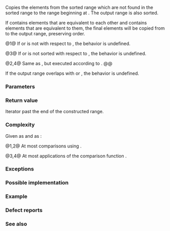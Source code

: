 {{cpp/title|set_difference}}
{{cpp/algorithm/navbar}}
{{dcl begin}}
{{dcl header|algorithm}}
{{dcla|num=1|notes={{mark constexpr since c++20}}|
template&lt; class InputIt1, class InputIt2, class OutputIt &gt;
OutputIt set_difference( InputIt1 first1, InputIt1 last1,
                         InputIt2 first2, InputIt2 last2,
                         OutputIt d_first );
}}
{{dcl|num=2|since=c++17|
template&lt; class ExecutionPolicy,
          class ForwardIt1, class ForwardIt2, class ForwardIt3 &gt;
ForwardIt3 set_difference( ExecutionPolicy&amp;&amp; policy,
                           ForwardIt1 first1, ForwardIt1 last1,
                           ForwardIt2 first2, ForwardIt2 last2,
                           ForwardIt3 d_first );
}}
{{dcla|num=3|notes={{mark constexpr since c++20}}|
template&lt; class InputIt1, class InputIt2,
          class OutputIt, class Compare &gt;
OutputIt set_difference( InputIt1 first1, InputIt1 last1,
                         InputIt2 first2, InputIt2 last2,
                         OutputIt d_first, Compare comp );
}}
{{dcl|num=4|since=c++17|
template&lt; class ExecutionPolicy,
          class ForwardIt1, class ForwardIt2,
          class ForwardIt3, class Compare &gt;
ForwardIt3 set_difference( ExecutionPolicy&amp;&amp; policy,
                           ForwardIt1 first1, ForwardIt1 last1,
                           ForwardIt2 first2, ForwardIt2 last2,
                           ForwardIt3 d_first, Compare comp );
}}
{{dcl end}}

Copies the elements from the sorted range {{range|first1|last1}} which are not found in the sorted range {{range|first2|last2}} to the range beginning at {{c|d_first}}. The output range is also sorted.

If {{range|first1|last1}} contains {{c|m}} elements that are equivalent to each other and {{range|first2|last2}} contains {{c|n}} elements that are equivalent to them, the final {{c|std::max(m - n, 0)}} elements will be copied from {{range|first1|last1}} to the output range, preserving order.

@1@ If {{range|first1|last1}} or {{range|first2|last2}} is not {{rlp|/#Requirements|sorted}} with respect to {{rev inl|until=c++20|{{c/core|operator&lt;}}}}{{rev inl|since=c++20|{{c|std::less{}&lt;!----&gt;}}}}, the behavior is undefined.

@3@ If {{range|first1|last1}} or {{range|first2|last2}} is not sorted with respect to {{c|comp}}, the behavior is undefined.

@2,4@ Same as {{v|1,3}}, but executed according to {{c|policy}}.
@@ {{cpp/algorithm/parallel overload precondition|plural=yes}}

If the output range overlaps with {{range|first1|last1}} or {{range|first2|last2}}, the behavior is undefined.

===Parameters===
{{par begin}}
{{par|first1, last1|the range of elements to examine}}
{{par|first2, last2|the range of elements to search for}}
{{par|d_first|the beginning of the output range}}
{{par exec pol}}
{{par cmp ord|comp|p1=InputIt1|p2=InputIt2}} 
{{par hreq}}
{{par req named|InputIt1, InputIt2|InputIterator}}
{{par req named|OutputIt|OutputIterator}}
{{par req named|ForwardIt1, ForwardIt2, ForwardIt3|ForwardIterator}}
{{par req named|Compare|Compare}}
{{par end}}

===Return value===
Iterator past the end of the constructed range.

===Complexity===
Given {{mathjax-or|\(\scriptsize N_1\)|N{{su|b=1}}}} as {{c|std::distance(first1, last1)}} and {{mathjax-or|\(\scriptsize N_2\)|N{{su|b=2}}}} as {{c|std::distance(first2, last2)}}:

@1,2@ At most {{mathjax-or|\(\scriptsize 2 \cdot (N_1+N_2)-1\)|2⋅(N{{su|b=1}}+N{{su|b=2}})-1}} comparisons using {{rev inl|until=c++20|{{c/core|operator&lt;}}}}{{rev inl|since=c++20|{{c|std::less{}&lt;!----&gt;}}}}.

@3,4@ At most {{mathjax-or|\(\scriptsize 2 \cdot (N_1+N_2)-1\)|2⋅(N{{su|b=1}}+N{{su|b=2}})-1}} applications of the comparison function {{c|comp}}.

===Exceptions===
{{cpp/algorithm/parallel exceptions reporting behavior|singular=no}}

===Possible implementation===
{{eq impl
|title1=set_difference (1)|ver1=1|1=
template&lt;class InputIt1, class InputIt2, class OutputIt&gt;
OutputIt set_difference(InputIt1 first1, InputIt1 last1,
                        InputIt2 first2, InputIt2 last2, OutputIt d_first)
{
    while (first1 != last1)
    {
        if (first2 == last2)
            return std::copy(first1, last1, d_first);
        
        if (*first1 &lt; *first2)
            *d_first++ = *first1++;
        else
        {
            if (! (*first2 &lt; *first1))
                ++first1;
            ++first2;
        }
    }
    return d_first;
}
|title2=set_difference (3)|ver2=3|2=
template&lt;class InputIt1, class InputIt2, class OutputIt, class Compare&gt;
OutputIt set_difference(InputIt1 first1, InputIt1 last1,
                        InputIt2 first2, InputIt2 last2, OutputIt d_first, Compare comp)
{
    while (first1 != last1)
    {
        if (first2 == last2)
            return std::copy(first1, last1, d_first);
        
        if (comp(*first1, *first2))
            *d_first++ = *first1++;
        else
        {
            if (!comp(*first2, *first1))
                ++first1;
            ++first2;
        }
    }
    return d_first;
}
}}

===Example===
{{example
|code=
#include &lt;algorithm&gt;
#include &lt;iostream&gt;
#include &lt;iterator&gt;
#include &lt;vector&gt;

template&lt;typename T&gt;
std::ostream&amp; operator&lt;&lt;(std::ostream&amp; os, const std::vector&lt;T&gt;&amp; v)
{
    os &lt;&lt; '{';
    for (auto n{v.size()}; const auto&amp; e : v)
        os &lt;&lt; e &lt;&lt; (--n ? ", " : "");
    return os &lt;&lt; '}';
}

struct Order // a struct with very interesting data
{
    int order_id{};
    
    friend std::ostream&amp; operator&lt;&lt;(std::ostream&amp; os, const Order&amp; ord)
    {
        return os &lt;&lt; ord.order_id;
    }
};

int main()
{
    const std::vector&lt;int&gt; v1{1, 2, 5, 5, 5, 9};
    const std::vector&lt;int&gt; v2{2, 5, 7};
    std::vector&lt;int&gt; diff;
    
    std::set_difference(v1.begin(), v1.end(), v2.begin(), v2.end(),
                        std::inserter(diff, diff.begin()));
    
    std::cout &lt;&lt; v1 &lt;&lt; " ∖ " &lt;&lt; v2 &lt;&lt; " == " &lt;&lt; diff &lt;&lt; "\n\n";
    
    // we want to know which orders "cut" between old and new states:
    std::vector&lt;Order&gt; old_orders{&lt;!----&gt;{1}, {2}, {5}, {9}&lt;!----&gt;};
    std::vector&lt;Order&gt; new_orders{&lt;!----&gt;{2}, {5}, {7}&lt;!----&gt;};
    std::vector&lt;Order&gt; cut_orders;
    
    std::set_difference(old_orders.begin(), old_orders.end(),
                        new_orders.begin(), new_orders.end(),
                        std::back_inserter(cut_orders),
                        [](auto&amp; a, auto&amp; b) { return a.order_id &lt; b.order_id; });
    
    std::cout &lt;&lt; "old orders: " &lt;&lt; old_orders &lt;&lt; '\n'
              &lt;&lt; "new orders: " &lt;&lt; new_orders &lt;&lt; '\n'
              &lt;&lt; "cut orders: " &lt;&lt; cut_orders &lt;&lt; '\n';
}
|output=
{1, 2, 5, 5, 5, 9} ∖ {2, 5, 7} == {1, 5, 5, 9}

old orders: {1, 2, 5, 9}
new orders: {2, 5, 7}
cut orders: {1, 9}
}}

===Defect reports===
{{dr list begin}}
{{dr list item|wg=lwg|dr=291|std=C++98|before=it was unspecified how to handle equivalent elements in the input ranges|after=specified}}
{{dr list end}}

===See also===
{{dsc begin}}
{{dsc inc|cpp/algorithm/dsc includes}}
{{dsc inc|cpp/algorithm/dsc set_symmetric_difference}}
{{dsc inc|cpp/algorithm/ranges/dsc set_difference}}
{{dsc end}}

{{langlinks|de|es|fr|it|ja|pt|ru|zh}}